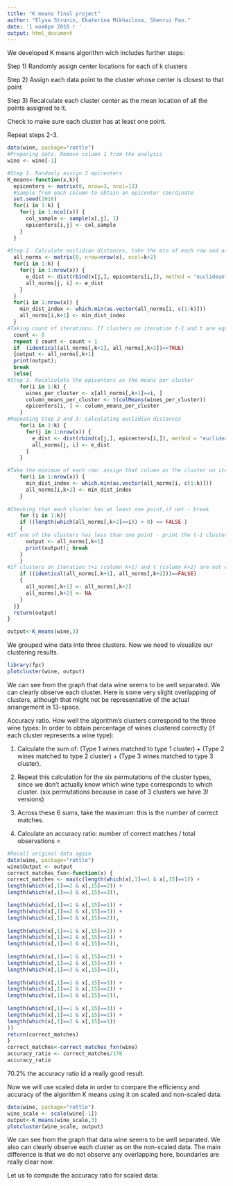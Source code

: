 ```yaml
---
title: "K means final project"
author: "Elysa Strunin, Ekaterina Mikhailova, Shenrui Pan."
date: '1 ноября 2016 г '
output: html_document
---
```

We developed K means algorithm wich includes further steps:

Step 1) Randomly assign center locations for each of k clusters

Step 2) Assign each data point to the cluster whose center is closest to that point

Step 3) Recalculate each cluster center as the mean location of all the points assigned to it.

Check to make sure each cluster has at least one point.

Repeat steps 2-3.
```r
data(wine, package="rattle")
#Preparing data. Remove column 1 from the analysis
wine <- wine[-1]

#Step 1. Randomly assign 3 epicenters
K_means<-function(x,k){ 
  epicenters <- matrix(0, nrow=3, ncol=13)
  #Sample from each column to obtain an epicenter coordinate
  set.seed(2016)
  for(i in 1:k) {
    for(j in 1:ncol(x)) {
      col_sample <- sample(x[,j], 1)
      epicenters[i,j] <- col_sample
    }
  }
  
#Step 2. Calculate euclidian distances, take the min of each row and assign that column as the cluster; put it in fourth column.
  all_norms <- matrix(0, nrow=nrow(x), ncol=k+2)
  for(i in 1:k) {
    for(j in 1:nrow(x)) {
      e_dist <- dist(rbind(x[j,], epicenters[i,]), method = "euclidean")
      all_norms[j, i] <- e_dist
    }
  }
  for(i in 1:nrow(x)) {
    min_dist_index <- which.min(as.vector(all_norms[i, c(1:k)]))
    all_norms[i,k+1] <- min_dist_index
  }  
#Taking count of iterations. If clusters on iteration t-1 and t are equal then break and print the output.
  count <- 0
  repeat { count <- count + 1
  if  (identical(all_norms[,k+1], all_norms[,k+2])==TRUE) 
  {output <- all_norms[,k+1]
  print(output);
  break
  }else{
#Step 3. Recalculate the epicenters as the means per cluster
    for(i in 1:k) {
      wines_per_cluster <- x[all_norms[,k+1]==i, ]
      column_means_per_cluster <- t(colMeans(wines_per_cluster))
      epicenters[i, ] <- column_means_per_cluster
    }
#Repeating Step 2 and 3: calculating euclidian distances
    for(i in 1:k) {
      for(j in 1:nrow(x)) {
        e_dist <- dist(rbind(x[j,], epicenters[i,]), method = "euclidean")
        all_norms[j, i] <- e_dist
      }
    }

#Take the minimum of each row; assign that column as the cluster on itertaion t; put it in k+2 column
    for(i in 1:nrow(x)) {
      min_dist_index <- which.min(as.vector(all_norms[i, c(1:k)]))
      all_norms[i,k+2] <- min_dist_index
    }  
    
#Checking that each cluster has at least one point,if not - break
    for (i in 1:k){
    if ((length(which(all_norms[,k+2]==i)) > 0) == FALSE ) 
    {
#If one of the clusters has less than one point - print the t-1 cluster assignments, which should have at least one point per cluster
      output <- all_norms[,k+1]
      print(output); break
    } 
    }
#If clusters on iteration t+1 (column k+1) and t (column k+2) are not equal, move the most recent clusters over and loop again
    if ((identical(all_norms[,k+1], all_norms[,k+2]))==FALSE) 
    {
      all_norms[,k+1] <- all_norms[,k+2]
      all_norms[,k+2] <- NA
    } 
  }} 
  return(output)
}

output<-K_means(wine,3)
```

We grouped wine data into three clusters. Now we need to visualize our clustering results. 
```r
library(fpc)
plotcluster(wine, output)
```

We can see from the graph that data wine seems to be well separated. We can clearly observe each cluster. Here is some very slight overlapping of clusters, although that might not be representative of the actual arrangement in 13-space.


Accuracy ratio. How well the algorithm's clusters correspond to the three wine types:
In order to obtain percentage of wines clustered correctly (if each cluster represents a wine type):

1) Calculate the sum of: (Type 1 wines matched to type 1 cluster) + (Type 2 wines matched to 
type 2 cluster) + (Type 3 wines matched to type 3 cluster). 

2) Repeat this calculation for the six permutations of the cluster types, since we don't actually know which wine type corresponds to which cluster. (six permutations because in case of 3 clusters we have 3! versions)

3) Across these 6 sums, take the maximum: this is the number of correct matches.

4) Calculate an accuracy ratio: number of correct matches / total observations = 
```r
#Recall original data again
data(wine, package="rattle")
wine$Output <- output
correct_matches_fxn<-function(x) {
correct_matches <- max(c(length(which(x[,1]==1 & x[,15]==1)) +
length(which(x[,1]==2 & x[,15]==2)) +
length(which(x[,1]==3 & x[,15]==3)),

length(which(x[,1]==1 & x[,15]==1)) +
length(which(x[,1]==2 & x[,15]==3)) +
length(which(x[,1]==3 & x[,15]==2)),
                 
length(which(x[,1]==1 & x[,15]==2)) +
length(which(x[,1]==2 & x[,15]==1)) +
length(which(x[,1]==3 & x[,15]==3)),
                  
length(which(x[,1]==1 & x[,15]==2)) +
length(which(x[,1]==2 & x[,15]==3)) +
length(which(x[,1]==3 & x[,15]==1)),
                  
length(which(x[,1]==1 & x[,15]==3)) +
length(which(x[,1]==2 & x[,15]==1)) +
length(which(x[,1]==3 & x[,15]==2)),
                  
length(which(x[,1]==1 & x[,15]==3)) +
length(which(x[,1]==2 & x[,15]==2)) +
length(which(x[,1]==3 & x[,15]==1))
))
return(correct_matches)
}
correct_matches<-correct_matches_fxn(wine)
accuracy_ratio <- correct_matches/178
accuracy_ratio
```
70.2% the accuracy ratio id a really good result. 

Now we will use scaled data in order to compare the efficiency and accuracy of the algorithm K means using it on scaled and non-scaled data. 
```r
data(wine, package="rattle")
wine_scale <- scale(wine[-1])
output<-K_means(wine_scale,3)
plotcluster(wine_scale, output)
```
We can see from the graph that data wine seems to be well separated. We also can clearly observe each cluster as on the non-scaled data. The main difference is that we do not observe any overlapping here, boundaries are really clear now. 

Let us to compute the accuracy ratio for scaled data:





